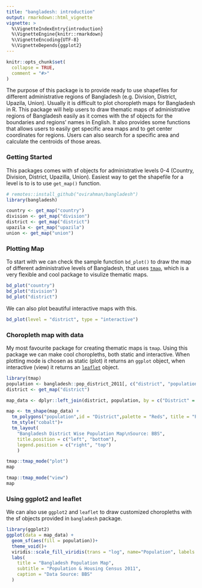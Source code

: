 ```yaml
---
title: "bangladesh: introduction"
output: rmarkdown::html_vignette
vignette: >
  %\VignetteIndexEntry{introduction}
  %\VignetteEngine{knitr::rmarkdown}
  %\VignetteEncoding{UTF-8}
  %\VignetteDepends{ggplot2}
---
```


```r
knitr::opts_chunk$set(
  collapse = TRUE,
  comment = "#>"
)
```
The purpose of this package is to provide ready to use shapefiles
for different administrative regions of Bangladesh (e.g. Division, District, Upazila, Union).
Usually it is difficult to plot choropleth maps for Bangladesh in R. This package will help
users to draw thematic maps of administrative regions of Bangladesh easily as it comes with the 
sf objects for the boundaries and regions' names in English. It also provides some functions
that allows users to easily get specific area maps and to get center coordinates for regions.
Users can also search for a specific area and calculate the centroids of those areas.


### Getting Started

This packages comes with sf objects for administrative levels 0-4 (Country, 
Division, District, Upazilla, Union). Easiest way to get the shapefile for
a level is to is to use `get_map()` function.

```r
# remotes::install_github("ovirahman/bangladesh")
library(bangladesh)

country <- get_map("country")
division <- get_map("division")
district <- get_map("district")
upazila <- get_map("upazila")
union <- get_map("union")
```

### Plotting Map

To start with we can check the sample function `bd_plot()` to draw the map of different 
administrative levels of Bangladesh, that uses [`tmap`](https://cran.r-project.org/web/packages/tmap/), which
is a very flexible and cool package to visulize thematic maps.

```r
bd_plot("country")
bd_plot("division")
bd_plot("district")
```

We can also plot beautiful interactive maps with this.

```r
bd_plot(level = "district", type = "interactive")
```


### Choropleth map with data 

My most favourite package for creating thematic maps is `tmap`. Using this package we can 
make cool choropleths, both static and interactive. When plotting mode is chosen as static (plot) it 
returns an `ggplot` object, when interactive (view) it returns an [`leaflet`](https://cran.r-project.org/web/packages/leaflet) object. 

```r
library(tmap)
population <- bangladesh::pop_district_2011[, c("district", "population")]
district <- get_map("district")

map_data <- dplyr::left_join(district, population, by = c("District" = "district"))

map <- tm_shape(map_data) + 
  tm_polygons("population",id = "District",palette = "Reds", title = "Population") +
  tm_style("cobalt")+
  tm_layout(
    "Bangladesh District Wise Population Map\nSource: BBS",
    title.position = c("left", "bottom"),
    legend.position = c("right", "top")
    )

tmap::tmap_mode("plot")
map
```


```r
tmap::tmap_mode("view")
map
```


### Using ggplot2 and leaflet

We can also use `ggplot2` and `leaflet` to draw customized choropleths with the sf objects provided in
`bangladesh` package.


```r
library(ggplot2)
ggplot(data = map_data) +
  geom_sf(aes(fill = population))+
  theme_void()+
  viridis::scale_fill_viridis(trans = "log", name="Population", labels = scales::unit_format(unit = "M", scale = 1e-6)) +
  labs(
    title = "Bangladesh Population Map",
    subtitle = "Population & Housing Census 2011",
    caption = "Data Source: BBS"
  )
  
```








